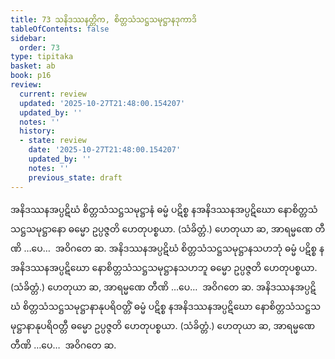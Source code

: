 ```yaml
---
title: 73 သနိဒဿနတ္တိက, စိတ္တသံသဋ္ဌသမုဋ္ဌာနဒုကာဒိ
tableOfContents: false
sidebar:
  order: 73
type: tipitaka
basket: ab
book: p16
review:
  current: review
  updated: '2025-10-27T21:48:00.154207'
  updated_by: ''
  notes: ''
  history:
  - state: review
    date: '2025-10-27T21:48:00.154207'
    updated_by: ''
    notes: ''
    previous_state: draft
---
```



<ReviewStatus review={frontmatter.review} showDetails={true} />

<HypothesisAnnotation frontmatter={frontmatter} />

<DynamicBreadcrumb />

<Division number="119" book="p16" e="ch" v="40" p="281">

<Paragraph number="287" book="p16">
အနိဒဿနအပ္ပဋိဃံ စိတ္တသံသဋ္ဌသမုဋ္ဌာနံ ဓမ္မံ ပဋိစ္စ နအနိဒဿနအပ္ပဋိဃော နောစိတ္တသံသဋ္ဌသမုဋ္ဌာနော ဓမ္မော ဥပ္ပဇ္ဇတိ ဟေတုပစ္စယာ. (သံခိတ္တံ.)
</Paragraph>

<Paragraph number="288" book="p16">
ဟေတုယာ ဆ, အာရမ္မဏေ တီဏိ …ပေ…  အဝိဂတေ ဆ.
</Paragraph>

</Division>
<Division number="120" book="p16" e="ch" v="40" p="281">

<Paragraph number="289" book="p16">
အနိဒဿနအပ္ပဋိဃံ စိတ္တသံသဋ္ဌသမုဋ္ဌာနသဟဘုံ ဓမ္မံ ပဋိစ္စ နအနိဒဿနအပ္ပဋိဃော နောစိတ္တသံသဋ္ဌသမုဋ္ဌာနသဟဘူ ဓမ္မော ဥပ္ပဇ္ဇတိ ဟေတုပစ္စယာ. (သံခိတ္တံ.)
</Paragraph>

<Paragraph number="290" book="p16">
ဟေတုယာ ဆ, အာရမ္မဏေ တီဏိ …ပေ…  အဝိဂတေ ဆ.
</Paragraph>

</Division>
<Division number="121" book="p16" e="ch" v="40" p="281">

<Paragraph number="291" book="p16">
အနိဒဿနအပ္ပဋိဃံ စိတ္တသံသဋ္ဌသမုဋ္ဌာနာနုပရိဝတ္တိံ ဓမ္မံ ပဋိစ္စ နအနိဒဿနအပ္ပဋိဃော နောစိတ္တသံသဋ္ဌသမုဋ္ဌာနာနုပရိဝတ္တီ ဓမ္မော ဥပ္ပဇ္ဇတိ ဟေတုပစ္စယာ. (သံခိတ္တံ.)
</Paragraph>

<Paragraph number="292" book="p16">
ဟေတုယာ ဆ, အာရမ္မဏေ တီဏိ …ပေ…  အဝိဂတေ ဆ.
</Paragraph>
</Division>